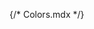 {/* Colors.mdx */}


<Meta title="theme/Colors" />

<Title>Dark</Title>

<ColorPalette>
  <ColorItem
    title="Blue"
    subtitle="80 | 90 | 100"
    colors={{
      'wui-color-blue-80': '#6CB4FF',
      'wui-color-blue-90': '#59AAFF',
      'wui-color-blue-100': '#47A1FF'
    }}
  />
  <ColorItem
    title="Foreground"
    subtitle="100 | 125 | 150"
    colors={{
      'wui-color-fg-100': '#E4E7E7',
      'wui-color-fg-125': '#D0D5D5',
      'wui-color-fg-150': '#A8B1B1'
    }}
  />
  <ColorItem
    title="Foreground"
    subtitle="175 | 200 | 225"
    colors={{
      'wui-color-fg-175': '#A8B0B0',
      'wui-color-fg-200': '#949E9E',
      'wui-color-fg-225': '#868F8F'
    }}
  />
  <ColorItem
    title="Foreground"
    subtitle="250 | 275 | 300"
    colors={{
      'wui-color-fg-250': '#788080',
      'wui-color-fg-275': '#788181',
      'wui-color-fg-300': '#6E7777'
    }}
  />
  <ColorItem
    title="Background"
    subtitle="100 | 125 | 150"
    colors={{
      'wui-color-bg-100': '#141414',
      'wui-color-bg-125': '#191A1A',
      'wui-color-bg-150': '#1E1F1F'
    }}
  />
  <ColorItem
    title="Background"
    subtitle="175 | 200 | 225"
    colors={{
      'wui-color-bg-175': '#222525',
      'wui-color-bg-200': '#272A2A',
      'wui-color-bg-225': '#2C3030'
    }}
  />
  <ColorItem
    title="Background"
    subtitle="250 | 275 | 300"
    colors={{
      'wui-color-bg-250': '#313535',
      'wui-color-bg-275': '#363B3B',
      'wui-color-bg-300': '#3B4040'
    }}
  />
  <ColorItem
    title="Inverse"
    subtitle="100 | 000"
    colors={{
      'wui-color-inverse-000': '#000',
      'wui-color-inverse-100': '#fff'
    }}
  />
  <ColorItem title="Success" subtitle="100" colors={{ 'wui-color-success-100': '#26D962' }} />
  <ColorItem title="Error" subtitle="100" colors={{ 'wui-color-error-100': '#F25A67' }} />
  <ColorItem title="Teal" subtitle="100" colors={{ 'wui-color-teal-100': '#36E2E2' }} />
  <ColorItem title="Magenta" subtitle="100" colors={{ 'wui-color-magenta-100': '#CB4D8C' }} />
  <ColorItem title="Indigo" subtitle="100" colors={{ 'wui-color-indigo-100': '#516DFB' }} />
  <ColorItem title="Orange" subtitle="100" colors={{ 'wui-color-orange-100': '#FFA64C' }} />
  <ColorItem title="Purple" subtitle="100" colors={{ 'wui-color-purple-100': '#906EF7' }} />
</ColorPalette>

<Title>Light</Title>

<ColorPalette>
  <ColorItem
    title="Blue"
    subtitle="80 | 90 | 100"
    colors={{
      'wui-color-blue-80': '#2978CC',
      'wui-color-blue-90': '#2D7DD2',
      'wui-color-blue-100': '#3396FF'
    }}
  />
  <ColorItem
    title="Foreground"
    subtitle="100 | 125 | 150"
    colors={{
      'wui-color-fg-100': '#141414',
      'wui-color-fg-125': '#2D3131',
      'wui-color-fg-150': '#474D4D'
    }}
  />
  <ColorItem
    title="Foreground"
    subtitle="175 | 200 | 225"
    colors={{
      'wui-color-fg-175': '#636D6D',
      'wui-color-fg-200': '#798686',
      'wui-color-fg-225': '#828F8F'
    }}
  />
  <ColorItem
    title="Foreground"
    subtitle="250 | 275 | 300"
    colors={{
      'wui-color-fg-250': '#8B9797',
      'wui-color-fg-275': '#95A0A0',
      'wui-color-fg-300': '#9EA9A9'
    }}
  />
  <ColorItem
    title="Background"
    subtitle="100 | 125 | 150"
    colors={{
      'wui-color-bg-100': '#FFFFFF',
      'wui-color-bg-125': '#F5FAFA',
      'wui-color-bg-150': '#F3F8F8'
    }}
  />
  <ColorItem
    title="Background"
    subtitle="175 | 200 | 225"
    colors={{
      'wui-color-bg-175': '#EEF4F4',
      'wui-color-bg-200': '#EAF1F1',
      'wui-color-bg-225': '#E5EDED'
    }}
  />
  <ColorItem
    title="Background"
    subtitle="250 | 275 | 300"
    colors={{
      'wui-color-bg-250': '#E1E9E9',
      'wui-color-bg-275': '#DCE7E7',
      'wui-color-bg-300': '#D8E3E3'
    }}
  />
  <ColorItem
    title="Inverse"
    subtitle="100 | 000"
    colors={{
      'wui-color-inverse-000': '#000',
      'wui-color-inverse-100': '#fff'
    }}
  />
  <ColorItem title="Success" subtitle="100" colors={{ 'wui-color-success-100': '#26B562' }} />
  <ColorItem title="Error" subtitle="100" colors={{ 'wui-color-error-100': '#F05142' }} />
  <ColorItem title="Teal" subtitle="100" colors={{ 'wui-color-teal-100': '#2BB6B6' }} />
  <ColorItem title="Magenta" subtitle="100" colors={{ 'wui-color-magenta-100': '#C65380' }} />
  <ColorItem title="Indigo" subtitle="100" colors={{ 'wui-color-indigo-100': '#3D5CF5' }} />
  <ColorItem title="Orange" subtitle="100" colors={{ 'wui-color-orange-100': '#EA8C2E' }} />
  <ColorItem title="Purple" subtitle="100" colors={{ 'wui-color-purple-100': '#794CFF' }} />
</ColorPalette>
